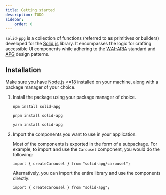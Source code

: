 ```yaml
---
title: Getting started
description: TODO
sidebar:
    order: 0
---
```


`solid-ppg` is a collection of functions (referred to as primitives or builders) developed for the [Solid.js](https://www.solidjs.com) library.
It encompasses the logic for crafting accessible UI components while adhering to the [WAI-ARIA](https://www.w3.org/TR/wai-aria) standard and [APG](https://www.w3.org/WAI/ARIA/apg/patterns) design patterns.

## Installation

Make sure you have [Node.js >=18](https://nodejs.org/en) installed on your machine, along with a package manager of your choice.


<Steps>

1. Install the package using your package manager of choice.

    <Tabs>
    <TabItem label="npm">

    ```sh
    npm install solid-apg
    ```

    </TabItem>
    <TabItem label="pnpm">

    ```sh
    pnpm install solid-apg
    ```

    </TabItem>
    <TabItem label="Yarn">

    ```sh
    yarn install solid-apg
    ```

    </TabItem>
    </Tabs>

2. Import the components you want to use in your application.

    Most of the components is exported in the form of a subpackage. For example, to import and use the `Carousel` component, you would do the following:

    ```tsx
    import { createCarousel } from "solid-apg/carousel";
    ```

    Alternatively, you can import the entire library and use the components directly:

    ```tsx
    import { createCarousel } from "solid-apg";
    ```

</Steps>
